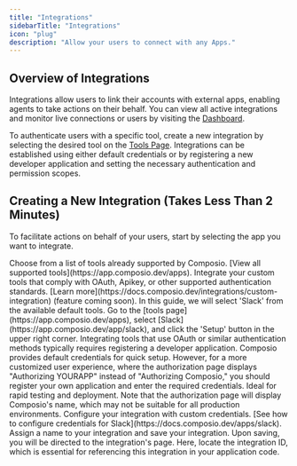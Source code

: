 ```yaml
---
title: "Integrations"
sidebarTitle: "Integrations"
icon: "plug"
description: "Allow your users to connect with any Apps."
---
```


## Overview of Integrations

Integrations allow users to link their accounts with external apps, enabling agents to take actions on their behalf. You can view all active integrations and monitor live connections or users by visiting the [Dashboard](https://app.composio.dev/your_apps).

To authenticate users with a specific tool, create a new integration by selecting the desired tool on the [Tools Page](https://app.composio.dev/apps). Integrations can be established using either default credentials or by registering a new developer application and setting the necessary authentication and permission scopes.

## Creating a New Integration (Takes Less Than 2 Minutes)

To facilitate actions on behalf of your users, start by selecting the app you want to integrate.

<Steps>

<Step title="Selecting the Preferred Tool">
  <AccordionGroup title="Tool Selection Options">
    <Accordion title="Default Tools">
      Choose from a list of tools already supported by Composio. [View all supported tools](https://app.composio.dev/apps).
    </Accordion>
    <Accordion title="Custom Tools: YAML Configuration">
      Integrate your custom tools that comply with OAuth, Apikey, or other supported authentication standards. [Learn more](https://docs.composio.dev/integrations/custom-integration) (feature coming soon).
    </Accordion>
  </AccordionGroup>
  In this guide, we will select 'Slack' from the available default tools. Go to the [tools page](https://app.composio.dev/apps), select [Slack](https://app.composio.dev/app/slack), and click the 'Setup' button in the upper right corner.
</Step>

<Step title="Configuring the Integration">
  Integrating tools that use OAuth or similar authentication methods typically requires registering a developer application. Composio provides default credentials for quick setup. However, for a more customized user experience, where the authorization page displays "Authorizing YOURAPP" instead of "Authorizing Composio," you should register your own application and enter the required credentials.

  <AccordionGroup title="Configuration Options">
    <Accordion title="Use Default Composio Credentials">
      Ideal for rapid testing and deployment. Note that the authorization page will display Composio's name, which may not be suitable for all production environments.
    </Accordion>
    <Accordion title="Use Your Own Credentials">
      Configure your integration with custom credentials. [See how to configure credentials for Slack](https://docs.composio.dev/apps/slack).
    </Accordion>
  </AccordionGroup>
</Step>
<Step title="Finalizing the Integration">
  Assign a name to your integration and save your integration. Upon saving, you will be directed to the integration's page. 
  Here, locate the integration ID, which is essential for referencing this integration in your application code.
</Step>
</Steps>
